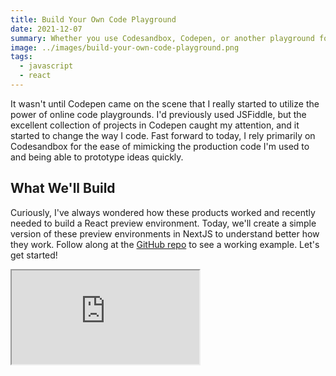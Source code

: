 ```yaml
---
title: Build Your Own Code Playground
date: 2021-12-07
summary: Whether you use Codesandbox, Codepen, or another playground for testing code, you may have wondered how they work under the hood. In this post, we'll build a simplified code playground to test React code.
image: ../images/build-your-own-code-playground.png
tags:
  - javascript
  - react
---
```


It wasn't until Codepen came on the scene that I really started to utilize the power of online code playgrounds. I'd previously used JSFiddle, but the excellent collection of projects in Codepen caught my attention, and it started to change the way I code. Fast forward to today, I rely primarily on Codesandbox for the ease of mimicking the production code I'm used to and being able to prototype ideas quickly.

## What We'll Build

Curiously, I've always wondered how these products worked and recently needed to build a React preview environment. Today, we'll create a simple version of these preview environments in NextJS to understand better how they work. Follow along at the [GitHub repo](https://github.com/souporserious/build-your-own-code-playground) to see a working example. Let's get started!

<iframe
  src="https://elated-swirles-561d74.netlify.app/"
  style={{ width: '100%', height: 300, border: 0 }}
/>

## Getting Started

We need to start with an environment for creating examples. To do this, we'll start with a simple NextJS project, but note the same will mostly apply to other frameworks like Gatsby and even beyond React.

Install the relevant dependencies in a new directory:

```bash
yarn init
yarn add next react react-dom @types/react @types/react-dom typescript
```

We'll create two pages, one for the preview and one for rendering the editor and the preview. The index page will render the preview in an iframe allowing us to preview things like window events based on the size of the preview rather than the page we render it in.

```tsx filename=pages/index
import * as React from 'react'

const initialCodeString = `
import React from 'react'

export default function App() {
  return (
    <div>
      <h1>Hello Playground</h1>
      <h2>Start editing to see some magic happen!</h2>
    </div>
  )
}
`.trim()

export default function Index() {
  const [code, setCode] = React.useState(initialCodeString)
  return (
    <div
      style={{
        display: 'grid',
        gridTemplateColumns: '1fr 1fr',
        minHeight: '100vh',
      }}
    >
      <textarea
        spellCheck="false"
        value={code}
        onChange={(event) => setCode(event.target.value)}
      />
      <Preview />
    </div>
  )
}

function Preview() {
  return <iframe src="/preview" />
}
```

For now, we'll leave the preview page empty and fill it in as we go along.

```tsx filename=pages/preview
export default function Preview() {
  return null
}
```

## Getting Code

To start, we need to get the code we want to render. We'll do this by allowing our preview page to accept a compressed code string through a query parameter called `code` that we can access using [next/router](https://nextjs.org/docs/api-reference/next/router#router-object). We do this using the [base64-url](https://www.npmjs.com/package/base64-url) library, which decodes the query parameter to access the code string every time the query changes. Shoutout to [Playroom](https://github.com/seek-oss/playroom) for the inspiration for this approach!

```bash
yarn add base64-url
```

```tsx filename=pages/preview
import * as React from 'react'
import { decode } from 'base64-url'
import { useRouter } from 'next/router'

export default function Preview() {
  const [code, setCode] = React.useState('')
  const [preview, setPreview] = React.useState(null)
  const router = useRouter()

  /** Decode "code" query parameter */
  useEffect(() => {
    if (router.query.code) {
      setCode(decode(router.query.code as string))
    }
  }, [router.query.code])

  return preview
}
```

Now back at our index page, we can hook up our `Preview` component by encoding the incoming code string and passing it to the preview page as a query parameter:

```tsx filename=pages/index
import { encode } from 'base64-url'

export default function Index() {
  ...
  <Preview code={code} />
  ...
}

function Preview({ code = '' }) {
  return <iframe src={`/preview?code=${encode(code)}`} />
}
```

If you inspect the iframe at this point, you'll see that it's passing in a new compressed string on every change to the textarea.

## Executing Code

Now that we have a code string, we need to execute it and get the result. We must compile our code at runtime since we want to write imports and exports with other modern JavaScript. This is similar to what we would need in a build step for a library or application. We'll use [SWC](https://babeljs.io/) to accomplish this, a performant compiler we can use to transpile our code for the browser. We'll use the official [playground](https://github.com/swc-project/swc-playground) as inspiration for most of the following code.

### Load SWC

First, we need to load the SWC web package, which we'll dynamically in a new `transformCode` utility. This way, the library will load after the initial page load:

```bash
yarn add @swc/wasm-web
```

```ts filename=utils/execute-code
let swc = null

export async function transformCode(code: string) {
  if (swc === null) {
    const module = await import('@swc/wasm-web')
    await module.default()
    swc = module
  }
}
```

### Transform Code

Now that we have an `swc` variable, we can use [transformSync](https://swc.rs/docs/usage/core#transformsync) with a simple configuration that compiles TypeScript and JSX code:

```ts filename=utils/execute-code {7-21}
export async function transformCode(code: string) {
  if (swc === null) {
    const module = await import('@swc/wasm-web')
    await module.default()
    swc = module
  }
  return swc.transformSync(code, {
    filename: 'index.tsx',
    config: {
      jsc: {
        parser: {
          syntax: 'typescript',
          tsx: true,
        },
      },
      module: {
        type: 'commonjs',
      },
    },
    swc,
  }).code
}
```

### Execute Code

Now we're ready to execute code and get the result. We'll add a new `executeCode` utility for this in the same file:

```ts filename=utils/execute-code
export async function executeCode(
  codeString: string,
  dependencies: Record<string, unknown>
) {
  const transformedCode = await transformCode(codeString)
  const exports = {}
  const module = { exports }
  const require = (path) => {
    if (dependencies[path]) {
      return dependencies[path]
    }
    throw Error(`Module not found: ${path}.`)
  }
  const result = new Function('exports', 'module', 'require', transformedCode)

  result(exports, module, require, transformedCode)

  return exports.default
}
```

A bit is going on here, so let's break it down:

1. Transform the incoming code string into a string of JavaScript that we can execute.
2. Create a dynamic function using the [new Function](https://developer.mozilla.org/en-US/docs/Web/JavaScript/Reference/Global_Objects/Function/Function) constructor to execute the transformed code. Notice, we use the CommonJS variables here, like `require`, which handles loading any dependencies of this code string.
3. Lastly, we execute the dynamic function and return the exported result.

Congrats, you made it! 🥳 We now have a _very_ simple bundler. Now, we're ready to use our new utility to execute the code and get the result of the preview:

```tsx filename=pages/preview {4,8-9,20-44}
import * as React from 'react'
import { decode } from 'base64-url'
import { useRouter } from 'next/router'
import { executeCode } from '../utils/execute-code'

export default function Preview() {
  const [code, setCode] = React.useState('')
  const [loading, setLoading] = React.useState(false)
  const [error, setError] = React.useState(null)
  const [preview, setPreview] = React.useState(null)
  const router = useRouter()

  /** Decode "code" query parameter */
  React.useEffect(() => {
    if (router.query.code) {
      setCode(decode(router.query.code as string))
    }
  }, [router.query.code])

  /** Execute preview to render */
  React.useEffect(() => {
    if (code === null) return

    setError(null)
    setLoading(true)

    executeCode(code, { react: React })
      .then((Preview: React.ComponentType) => {
        setPreview(<Preview />)
      })
      .catch((error) => {
        setError(error.toString())
      })
      .finally(() => {
        setLoading(false)
      })
  }, [code])

  return (
    <>
      {loading ? 'Loading preview...' : preview}
      {error}
    </>
  )
}
```

If everything went well, we should now see a preview of our code. And if there is an error, we'll show the error message.

### Loading Dependencies

We aren't loading any dependencies here, but we can add any libraries we'd like. For example, we could add `framer-motion` and then have access to use that library in our code string:

```ts
import * as React from 'react-dom'
import * as ReactDOM from 'react-dom'
import * as FramerMotion from 'framer-motion'
import { executeCode } from '../utils/execute-code'

const codeString = `
import { motion } from 'framer-motion'

export default function App() {
  return (
    <motion.div animate={{ rotate: 360 }} />
  )
}
`

executeCode(codeString, {
  react: React,
  'framer-motion': FramerMotion,
}).then((App) => {
  ReactDOM.render(<App />, document.getElementById('root'))
})
```

Also, notice that previously when we created our `executeCode` utility, we got the result from `exports.default` after calling the function. Take note `App` is just a standard React component now and will be compiled further to `React.createElement`. We could do that here if we wanted to support multiple exports, although sticking to the default export works well for simple examples.

## Better Performance

You should now see the preview of your code update when changing code in the `textarea`. However, performance is not that great. We're reloading the iframe on every keystroke, which causes things to feel sluggish. While this is nice for our initial rendering of the preview, it's not great for performance when continually updating.

### Message Passing

We can utilize a remarkable API of browsers called [postMessage](https://developer.mozilla.org/en-US/docs/Web/API/Window/postMessage). The `postMessage` API allows us to send messages from one window to another. We can use this to send the code to the iframe and execute it _much faster_ than updating the query.

We can easily add this feature by modifying the preview page to listen for messages from the iframe and then update the preview:

```tsx filename=pages/preview
function Preview() {
  ...

   React.useEffect(() => {
    function handleMessage(event: MessageEvent) {
       function handleMessage(event: MessageEvent) {
      if (
        window.location.origin === event.origin &&
        event.data.type === 'preview'
      ) {
        setCode(decode(event.data.code))
      }
    }

    }

    window.addEventListener('message', handleMessage);

    return () => {
      window.removeEventListener('message', handleMessage);
    };
  }, [])

  ...
}
```

For security purposes, you should further sanitize the incoming data and add an identifier to make sure you're dealing with code you trust. Now, similarly as before, we'll add a `useEffect` hook in our `index` page to send the code to the iframe:

```tsx filename=pages/index
function Preview({ code }) {
  const frameRef = React.useRef<HTMLIFrameElement>(null)
  const frameSource = React.useRef(null)

  /**
   * Only set the source of the iframe on the initial mount since we use message
   * passing below for subsequent updates.
   */
  if (frameSource.current === null) {
    frameSource.current = `/preview?code=${encode(code)}`
  }

  React.useEffect(() => {
    frameRef.current.contentWindow.postMessage({
      code: encode(code),
      type: 'preview',
    })
  }, [code])

  return <iframe ref={frameRef} src={frameSource.current} />
}
```

Now we can send the code directly to the iframe and have it execute much faster than updating the query.

## Shareable Links

As a bonus, since we started with query params, we can easily add shareable links to our code. This is a great way to share code with others and load the iframe with the exact code you want. I'll leave this one as an exercise for you to implement on your own 😁

## Conclusion

Compared to full-featured bundlers, this was a more simple look at creating a preview environment that renders any arbitrary React code. Depending on your needs, something like [Sandpack](https://sandpack.codesandbox.io/) or [Javascript Playgrounds](https://github.com/dabbott/javascript-playgrounds) is probably easier to get going. Still, now you hopefully understand how to customize these libraries or create your own.

## Resources

Huge thank you to the resources listed throughout this post and below, which helped me understand the process behind bundling and executing code in the browser.

[Codetree](https://blog.devgenius.io/codetree-or-why-i-create-a-new-codepen-5596bd52f96a)

[Build your own interactive JavaScript playground](https://krasimirtsonev.com/blog/article/build-your-own-interactive-javascript-playground)
